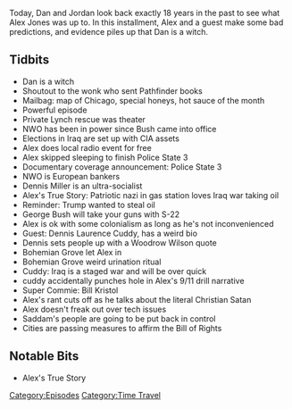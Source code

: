 {{DEFAULTSORT:
    #_EPISODE_0555:May 7, 2003
}}{{Episode
    | title           = May 7, 2003
    | caption         = [https://knowledgefight.libsyn.com/555-may-7-2003 Listen to this episode on Libsyn]
    | episodeNumber   = 555
    | length          = 01:17:47
    | airDate         = May 7, 2021
    | coverageDate    = May 7, 2003
    | episodeType     = [[:Category:Time Travel|Time Travel]]
    | appearance      = [[Jessica Lynch]], [[Dennis Miller]], [[Dennis Laurence Cuddy]], [[Bill Kristol]]
    | previousEpisode = [[554: April 30, 2021]]
    | nextEpisode     = [[556: May 6-7, 2021]]
}}

{{Stub}}

Today, Dan and Jordan look back exactly 18 years in the past to see what Alex Jones was up to. In this installment, Alex and a guest make some bad predictions, and evidence piles up that Dan is a witch.

==Tidbits==

*Dan is a witch
*Shoutout to the wonk who sent Pathfinder books
*Mailbag: map of Chicago, special honeys, hot sauce of the month
*Powerful episode
*Private Lynch rescue was theater
*NWO has been in power since Bush came into office
*Elections in Iraq are set up with CIA assets
*Alex does local radio event for free
*Alex skipped sleeping to finish Police State 3
*Documentary coverage announcement: Police State 3
*NWO is European bankers
*Dennis Miller is an ultra-socialist
*Alex's True Story: Patriotic nazi in gas station loves Iraq war taking oil
*Reminder: Trump wanted to steal oil
*George Bush will take your guns with S-22
*Alex is ok with some colonialism as long as he's not inconvenienced
*Guest: Dennis Laurence Cuddy, has a weird bio
*Dennis sets people up with a Woodrow Wilson quote
*Bohemian Grove let Alex in
*Bohemian Grove weird urination ritual
*Cuddy: Iraq is a staged war and will be over quick
*cuddy accidentally punches hole in Alex's 9/11 drill narrative
*Super Commie: Bill Kristol
*Alex's rant cuts off as he talks about the literal Christian Satan
*Alex doesn't freak out over tech issues
*Saddam's people are going to be put back in control
*Cities are passing measures to affirm the Bill of Rights

==Notable Bits==

*Alex's True Story

[[Category:Episodes]]
[[Category:Time Travel]]
